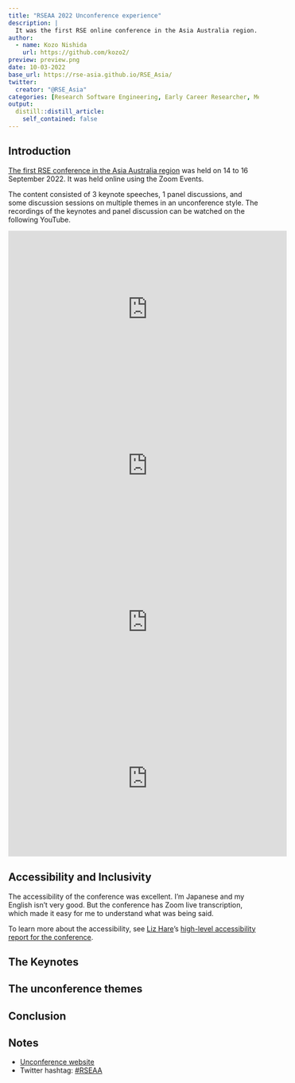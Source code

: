 ```yaml
---
title: "RSEAA 2022 Unconference experience"
description: |
  It was the first RSE online conference in the Asia Australia region. It was from 14-16 September 2022 at the Zoom Events. Here I will tell you the impression I got from it.
author:
  - name: Kozo Nishida
    url: https://github.com/kozo2/
preview: preview.png
date: 10-03-2022
base_url: https://rse-asia.github.io/RSE_Asia/
twitter:
  creator: "@RSE_Asia"
categories: [Research Software Engineering, Early Career Researcher, Mentorship]
output:
  distill::distill_article:
    self_contained: false
---
```


## Introduction

[The first RSE conference in the Asia Australia region](https://rse-aunz.github.io/2022-Asia-Australia-unconference/)
was held on 14 to 16 September 2022.
It was held online using the Zoom Events.

The content consisted of 3 keynote speeches, 1 panel discussions, and some discussion sessions on multiple themes in an unconference style.
The recordings of the keynotes and panel discussion can be watched on the following YouTube.

<iframe width="560" height="315" src="https://www.youtube.com/embed/EPHJhLgbK5w" title="YouTube video player" frameborder="0" allow="accelerometer; autoplay; clipboard-write; encrypted-media; gyroscope; picture-in-picture" allowfullscreen></iframe>

<iframe width="560" height="315" src="https://www.youtube.com/embed/VKH8RuSCq4c" title="YouTube video player" frameborder="0" allow="accelerometer; autoplay; clipboard-write; encrypted-media; gyroscope; picture-in-picture" allowfullscreen></iframe>

<iframe width="560" height="315" src="https://www.youtube.com/embed/Q4fR1RXydLw" title="YouTube video player" frameborder="0" allow="accelerometer; autoplay; clipboard-write; encrypted-media; gyroscope; picture-in-picture" allowfullscreen></iframe>

<iframe width="560" height="315" src="https://www.youtube.com/embed/lN1GICnbohI" title="YouTube video player" frameborder="0" allow="accelerometer; autoplay; clipboard-write; encrypted-media; gyroscope; picture-in-picture" allowfullscreen></iframe>

## Accessibility and Inclusivity

The accessibility of the conference was excellent.
I'm Japanese and my English isn't very good.
But the conference has Zoom live transcription, which made it easy for me to understand what was being said.

To learn more about the accessibility, see [Liz Hare](https://twitter.com/DogGeneticsLLC)'s [high-level accessibility report for the conference](https://rse-aunz.github.io/RSEAUNZAccessibility.html).

## The Keynotes


## The unconference themes

## Conclusion

## Notes

- [Unconference website](https://rse-aunz.github.io/2022-Asia-Australia-unconference/)
- Twitter hashtag: [#RSEAA](https://twitter.com/hashtag/RSEAA)
